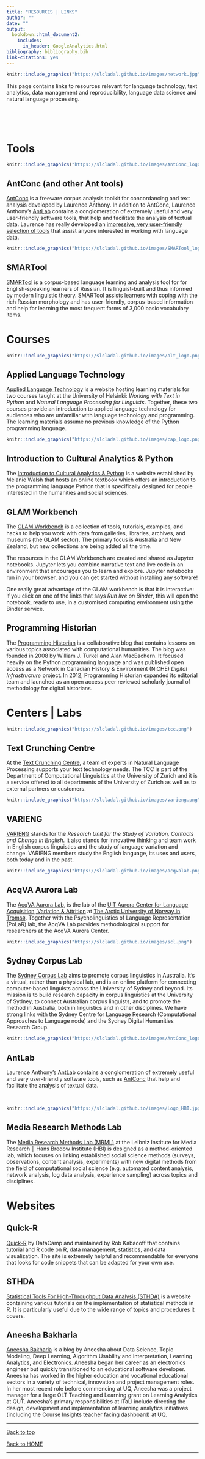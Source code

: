 ```yaml
---
title: "RESOURCES | LINKS"
author: ""
date: ""
output:
  bookdown::html_document2:
    includes:
      in_header: GoogleAnalytics.html
bibliography: bibliography.bib
link-citations: yes
---
```

 
<!--html_preserve-->
<!-- Global site tag (gtag.js) - Google Analytics -->
<script async src="https://www.googletagmanager.com/gtag/js?id=UA-130562131-1"></script>
<script>
  window.dataLayer = window.dataLayer || [];
  function gtag(){dataLayer.push(arguments);}
  gtag('js', new Date());

  gtag('config', 'UA-130562131-1');
</script>
<!--/html_preserve-->

```r
knitr::include_graphics("https://slcladal.github.io/images/network.jpg")
```



This page contains links to resources relevant for language technology, text analytics, data management and reproducibility, language data science and natural language processing.


<br><br><br>


# Tools {-}

```r
knitr::include_graphics("https://slcladal.github.io/images/AntConc_logo.png")
```

## AntConc (and other Ant tools){-}

[AntConc](https://www.laurenceanthony.net/software/antconc/) is a freeware corpus analysis toolkit for concordancing and text analysis developed by Laurence Anthony. In addition to AntConc, Laurence Anthony's [AntLab](https://www.laurenceanthony.net/) contains a conglomeration of extremely useful and very user-friendly software tools, that help and facilitate the analysis of textual data. Laurence has really developed an [impressive, very user-friendly selection of tools](https://www.laurenceanthony.net/software.html) that assist anyone interested in working with language data.

```r
knitr::include_graphics("https://slcladal.github.io/images/SMARTool_logo.png")
```

## SMARTool{-}

[SMARTool](http://smartool.github.io/smartool-rus-eng/) is a corpus-based language learning and analysis tool for for English-speaking learners of Russian. It is linguist-built and thus informed by modern linguistic theory. SMARTool assists learners with coping with the rich Russian morphology and has user-friendly, corpus-based information and help for learning the most frequent forms of 3,000 basic vocabulary items.

# Courses{-}

```r
knitr::include_graphics("https://slcladal.github.io/images/alt_logo.png")
```


## Applied Language Technology{-}

[Applied Language Technology](https://applied-language-technology.readthedocs.io/en/latest/index.html) is a website hosting learning materials for two courses taught at the University of Helsinki: *Working with Text in Python* and *Natural Language Processing for Linguists*. Together, these two courses provide an introduction to applied language technology for audiences who are unfamiliar with language technology and programming. The learning materials assume no previous knowledge of the Python programming language.

```r
knitr::include_graphics("https://slcladal.github.io/images/cap_logo.png")
```


## Introduction to Cultural Analytics & Python{-}

The [Introduction to Cultural Analytics & Python](https://melaniewalsh.github.io/Intro-Cultural-Analytics/welcome.html) is a website established by Melanie Walsh that hosts an online textbook which offers an introduction to the programming language Python that is specifically designed for people interested in the humanities and social sciences.

## GLAM Workbench{-}

The [GLAM Workbench](https://glam-workbench.net/) is a collection of tools, tutorials, examples, and hacks to help you work with data from galleries, libraries, archives, and museums (the GLAM sector). The primary focus is Australia and New Zealand, but new collections are being added all the time. 

The resources in the GLAM Workbench are created and shared as Jupyter notebooks. Jupyter lets you combine narrative text and live code in an environment that encourages you to learn and explore. Jupyter notebooks run in your browser, and you can get started without installing any software!

One really great advantage of the GLAM workbench is that it is interactive: if you click on one of the links that says *Run live on Binder*, this will open the notebook, ready to use, in a customised computing environment using the Binder service.

## Programming Historian{-}

The [Programming Historian](https://programminghistorian.org/en/lessons/) is a collaborative blog that contains lessons on various topics associated with computational humanities. The blog  was founded in 2008 by William J. Turkel and Alan MacEachern. It focused heavily on the Python programming language and was published open access as a Network in Canadian History & Environment (NiCHE) *Digital Infrastructure* project. In 2012, Programming Historian expanded its editorial team and launched as an open access peer reviewed scholarly journal of methodology for digital historians. 

# Centers | Labs{-}

```r
knitr::include_graphics("https://slcladal.github.io/images/tcc.png")
```

## Text Crunching Centre{-}

At the [Text Crunching Centre](https://www.cl.uzh.ch/en/TCC.html), a team of experts in Natural Language Processing supports your text technology needs. The TCC is part of the Department of Computational Linguistics at the University of Zurich and it is a service offered to all departments of the University of Zurich as well as to external partners or customers. 

```r
knitr::include_graphics("https://slcladal.github.io/images/varieng.png")
```

## VARIENG{-}

[VARIENG](https://www.helsinki.fi/en/researchgroups/varieng) stands for the *Research Unit for the Study of Variation, Contacts and Change in English*. It also stands for innovative thinking and team work in English corpus linguistics and the study of language variation and change. VARIENG members study the English language, its uses and users, both today and in the past. 

```r
knitr::include_graphics("https://slcladal.github.io/images/acqvalab.png")
```

## AcqVA Aurora Lab{-}

The [AcqVA Aurora Lab](https://site.uit.no/acqvalab), is the lab of the [UiT Aurora Center for Language Acquisition, Variation & Attrition](https://uit.no/research/acqva) at [The Arctic University of Norway in Tromsø](https://uit.no/startsida). Together with the Psycholinguistics of Language Representation (PoLaR) lab, the AcqVA Lab provides methodological support for researchers at the AcqVA Aurora Center.

```r
knitr::include_graphics("https://slcladal.github.io/images/scl.png")
```

## Sydney Corpus Lab{-}

The [Sydney Corpus Lab](https://sydneycorpuslab.com/) aims to promote corpus linguistics in Australia. It’s a virtual, rather than a physical lab, and is an online platform for connecting computer-based linguists across the University of Sydney and beyond. Its mission is to build research capacity in corpus linguistics at the University of Sydney, to connect Australian corpus linguists, and to promote the method in Australia, both in linguistics and in other disciplines. We have strong links with the Sydney Centre for Language Research (Computational Approaches to Language node) and the Sydney Digital Humanities Research Group. 

```r
knitr::include_graphics("https://slcladal.github.io/images/AntConc_logo.png")
```

## AntLab{-}

Laurence Anthony's [AntLab](https://www.laurenceanthony.net/) contains a conglomeration of extremely useful and very user-friendly software tools, such as [AntConc](https://www.laurenceanthony.net/software/antconc/) that help and facilitate the analysis of textual data.

<br>

```r
knitr::include_graphics("https://slcladal.github.io/images/Logo_HBI.jpg")
```

## Media Research Methods Lab{-} 

The [Media Research Methods Lab (MRML)](https://leibniz-hbi.de/en/research/research-programmes/media-research-methods-lab) at the Leibniz Institute for Media Research │ Hans Bredow Institute (HBI) is designed as a method-oriented lab, which focuses on linking established social science methods (surveys, observations, content analysis, experiments) with new digital methods from the field of computational social science (e.g. automated content analysis, network analysis, log data analysis, experience sampling) across topics and disciplines. 


# Websites{-}

## Quick-R{-}

[Quick-R](https://www.statmethods.net/) by DataCamp and maintained by Rob Kabacoff that contains tutorial and R code on R, data management, statistics, and data visualization. The site is extremely helpful and recommendable for everyone that looks for code snippets that can be adapted for your own use.

## STHDA{-}

[Statistical Tools For High-Throughput Data Analysis (STHDA)](http://www.sthda.com/english/) is a website containing various tutorials on the implementation of statistical methods in R. It is particularly useful due to the wide range of topics and procedures it covers.


## Aneesha Bakharia{-}

[Aneesha Bakharia](https://aneesha.medium.com/) is a blog by Aneesha about Data Science, Topic Modeling, Deep Learning, Algorithm Usability and Interpretation, Learning Analytics, and Electronics. Aneesha began her career as an electronics engineer but quickly transitioned to an educational software developer. Aneesha has worked in the higher education and vocational educational sectors in a variety of technical, innovation and project management roles. In her most recent role before commencing at UQ, Aneesha was a project manager for a large OLT Teaching and Learning grant on Learning Analytics at QUT. Aneesha’s primary responsibilities at ITaLI include directing the design, development and implementation of learning analytics initiatives (including the Course Insights teacher facing dashboard) at UQ.  

***

[Back to top](#announcements)

[Back to HOME](https://slcladal.github.io/index.html)

*** 